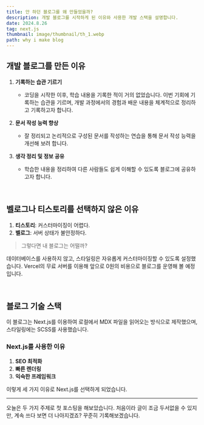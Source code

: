 ```yaml
---
title: 안 하던 블로그를 왜 만들었을까?
description: 개발 블로그를 시작하게 된 이유와 사용한 개발 스택을 설명합니다.
date: 2024.8.26
tag: next.js
thumbnail: image/thumbnail/th_1.webp
path: why i make blog
---
```


## 개발 블로그를 만든 이유

1. **기록하는 습관 기르기**

   - 코딩을 시작한 이후, 학습 내용을 기록한 적이 거의 없었습니다. 이번 기회에 기록하는 습관을 기르며, 개발 과정에서의 경험과 배운 내용을 체계적으로 정리하고 기록하고자 합니다.

2. **문서 작성 능력 향상**

   - 잘 정리되고 논리적으로 구성된 문서를 작성하는 연습을 통해 문서 작성 능력을 개선해 보려 합니다.

3. **생각 정리 및 정보 공유**
   - 학습한 내용을 정리하여 다른 사람들도 쉽게 이해할 수 있도록 블로그에 공유하고자 합니다.

<br />

## 벨로그나 티스토리를 선택하지 않은 이유

1. **티스토리**: 커스터마이징이 어렵다.
2. **벨로그**: 서버 상태가 불안정하다.

> 그렇다면 내 블로그는 어떨까?

데이터베이스를 사용하지 않고, 스타일링은 자유롭게 커스터마이징할 수 있도록 설정했습니다. Vercel의 무료 서버를 이용해 앞으로 0원의 비용으로 블로그를 운영해 볼 예정입니다.

<br />

## 블로그 기술 스택

이 블로그는 Next.js를 이용하여 로컬에서 MDX 파일을 읽어오는 방식으로 제작했으며, 스타일링에는 SCSS를 사용했습니다.

### Next.js를 사용한 이유

1. **SEO 최적화**
2. **빠른 렌더링**
3. **익숙한 프레임워크**

이렇게 세 가지 이유로 Next.js를 선택하게 되었습니다.

<hr />

오늘은 두 가지 주제로 첫 포스팅을 해보았습니다. 처음이라 글이 조금 두서없을 수 있지만, 계속 쓰다 보면 더 나아지겠죠? 꾸준히 기록해보겠습니다.
